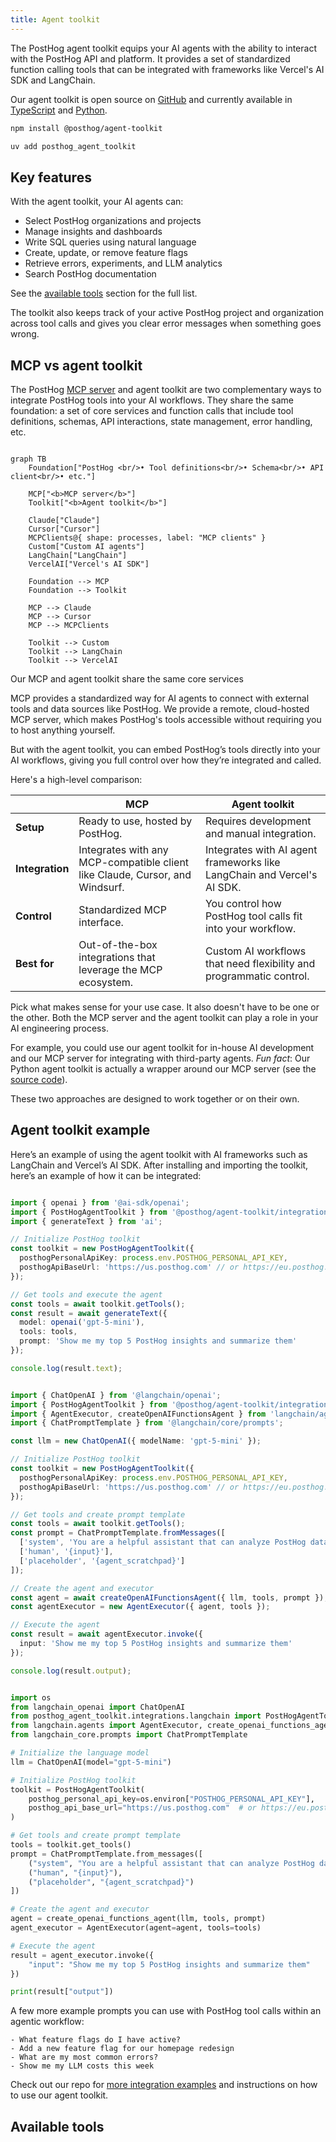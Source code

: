 ```yaml
---
title: Agent toolkit
---
```



The PostHog agent toolkit equips your AI agents with the ability to interact with the PostHog API and platform. It provides a set of standardized function calling tools that can be integrated with frameworks like Vercel's AI SDK and LangChain.

Our agent toolkit is open source on [GitHub](https://github.com/PostHog/posthog/tree/master/products/mcp) and currently available in [TypeScript](https://github.com/PostHog/posthog/tree/master/products/mcp/typescript) and [Python](https://github.com/PostHog/posthog/tree/master/products/mcp/python). 

<MultiLanguage selector="tabs">

```bash file=TypeScript
npm install @posthog/agent-toolkit
```

```bash file=Python
uv add posthog_agent_toolkit
```

</MultiLanguage>

## Key features

With the agent toolkit, your AI agents can:

- Select PostHog organizations and projects
- Manage insights and dashboards
- Write SQL queries using natural language
- Create, update, or remove feature flags
- Retrieve errors, experiments, and LLM analytics
- Search PostHog documentation

See the [available tools](#available-tools) section for the full list.

The toolkit also keeps track of your active PostHog project and organization across tool calls and gives you clear error messages when something goes wrong.

## MCP vs agent toolkit 

The PostHog [MCP server](/docs/model-context-protocol) and agent toolkit are two complementary ways to integrate PostHog tools into your AI workflows. They share the same foundation: a set of core services and function calls that include tool definitions, schemas, API interactions, state management, error handling, etc.

```mermaid

graph TB
    Foundation["PostHog <br/>• Tool definitions<br/>• Schema<br/>• API client<br/>• etc."]

    MCP["<b>MCP server</b>"]
    Toolkit["<b>Agent toolkit</b>"]

    Claude["Claude"]
    Cursor["Cursor"]
    MCPClients@{ shape: processes, label: "MCP clients" }
    Custom["Custom AI agents"]
    LangChain["LangChain"]
    VercelAI["Vercel's AI SDK"]

    Foundation --> MCP
    Foundation --> Toolkit

    MCP --> Claude
    MCP --> Cursor
    MCP --> MCPClients

    Toolkit --> Custom
    Toolkit --> LangChain
    Toolkit --> VercelAI

```

<Caption>Our MCP and agent toolkit share the same core services</Caption>


MCP provides a standardized way for AI agents to connect with external tools and data sources like PostHog. We provide a remote, cloud-hosted MCP server, which makes PostHog's tools accessible without requiring you to host anything yourself.

But with the agent toolkit, you can embed PostHog’s tools directly into your AI workflows, giving you full control over how they’re integrated and called.

Here's a high-level comparison: 

| &nbsp; | MCP | Agent toolkit |
| --- | --- | --- |
| **Setup** | Ready to use, hosted by PostHog. | Requires development and manual integration. |
| **Integration** | Integrates with any MCP-compatible client like Claude, Cursor, and Windsurf.| Integrates with AI agent frameworks like LangChain and Vercel's AI SDK. |
| **Control** | Standardized MCP interface. | You control how PostHog tool calls fit into your workflow. |
| **Best for** | Out-of-the-box integrations that leverage the MCP ecosystem. | Custom AI workflows that need flexibility and programmatic control. |

Pick what makes sense for your use case. It also doesn't have to be one or the other. Both the MCP server and the agent toolkit can play a role in your AI engineering process. 

For example, you could use our agent toolkit for in-house AI development and our MCP server for integrating with third-party agents. *Fun fact*: Our Python agent toolkit is actually a wrapper around our MCP server (see the [source code](https://github.com/PostHog/posthog/tree/master/products/mcp/python)). 

These two approaches are designed to work together or on their own.

## Agent toolkit example

Here’s an example of using the agent toolkit with AI frameworks such as LangChain and Vercel’s AI SDK. After installing and importing the toolkit, here’s an example of how it can be integrated:

<MultiLanguage selector="tabs">

```typescript file=Vercel&nbsp;AI&nbsp;SDK

import { openai } from '@ai-sdk/openai';
import { PostHogAgentToolkit } from '@posthog/agent-toolkit/integrations/ai-sdk';
import { generateText } from 'ai';

// Initialize PostHog toolkit
const toolkit = new PostHogAgentToolkit({
  posthogPersonalApiKey: process.env.POSTHOG_PERSONAL_API_KEY,
  posthogApiBaseUrl: 'https://us.posthog.com' // or https://eu.posthog.com
});

// Get tools and execute the agent
const tools = await toolkit.getTools();
const result = await generateText({
  model: openai('gpt-5-mini'),
  tools: tools,
  prompt: 'Show me my top 5 PostHog insights and summarize them'
});

console.log(result.text);

```

```typescript file=LangChain&nbsp;JS

import { ChatOpenAI } from '@langchain/openai';
import { PostHogAgentToolkit } from '@posthog/agent-toolkit/integrations/langchain';
import { AgentExecutor, createOpenAIFunctionsAgent } from 'langchain/agents';
import { ChatPromptTemplate } from '@langchain/core/prompts';

const llm = new ChatOpenAI({ modelName: 'gpt-5-mini' });

// Initialize PostHog toolkit
const toolkit = new PostHogAgentToolkit({
  posthogPersonalApiKey: process.env.POSTHOG_PERSONAL_API_KEY,
  posthogApiBaseUrl: 'https://us.posthog.com' // or https://eu.posthog.com
});

// Get tools and create prompt template
const tools = await toolkit.getTools();
const prompt = ChatPromptTemplate.fromMessages([
  ['system', 'You are a helpful assistant that can analyze PostHog data.'],
  ['human', '{input}'],
  ['placeholder', '{agent_scratchpad}']
]);

// Create the agent and executor
const agent = await createOpenAIFunctionsAgent({ llm, tools, prompt });
const agentExecutor = new AgentExecutor({ agent, tools });

// Execute the agent
const result = await agentExecutor.invoke({
  input: 'Show me my top 5 PostHog insights and summarize them'
});

console.log(result.output);

```

```python file=LangChain&nbsp;Python

import os
from langchain_openai import ChatOpenAI
from posthog_agent_toolkit.integrations.langchain import PostHogAgentToolkit
from langchain.agents import AgentExecutor, create_openai_functions_agent
from langchain_core.prompts import ChatPromptTemplate

# Initialize the language model
llm = ChatOpenAI(model="gpt-5-mini")

# Initialize PostHog toolkit
toolkit = PostHogAgentToolkit(
    posthog_personal_api_key=os.environ["POSTHOG_PERSONAL_API_KEY"],
    posthog_api_base_url="https://us.posthog.com"  # or https://eu.posthog.com
)

# Get tools and create prompt template
tools = toolkit.get_tools()
prompt = ChatPromptTemplate.from_messages([
    ("system", "You are a helpful assistant that can analyze PostHog data."),
    ("human", "{input}"),
    ("placeholder", "{agent_scratchpad}")
])

# Create the agent and executor
agent = create_openai_functions_agent(llm, tools, prompt)
agent_executor = AgentExecutor(agent=agent, tools=tools)

# Execute the agent
result = agent_executor.invoke({
    "input": "Show me my top 5 PostHog insights and summarize them"
})

print(result["output"])

```

</MultiLanguage>

A few more example prompts you can use with PostHog tool calls within an agentic workflow:

```
- What feature flags do I have active?
- Add a new feature flag for our homepage redesign
- What are my most common errors?
- Show me my LLM costs this week
```

Check out our repo for [more integration examples](https://github.com/PostHog/posthog/tree/master/products/mcp/examples) and instructions on how to use our agent toolkit. 

## Available tools

<MCPTools />